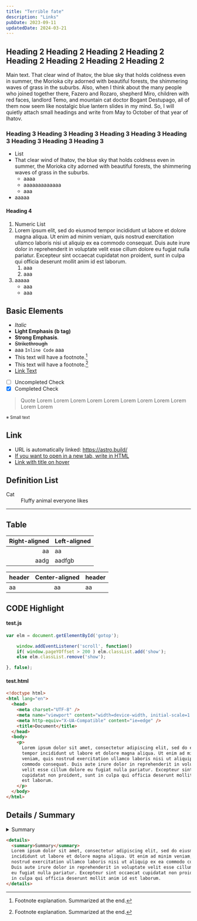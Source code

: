 ```yaml
---
title: "Terrible fate"
description: "Links"
pubDate: 2023-09-11
updatedDate: 2024-03-21
---
```


## Heading 2 Heading 2 Heading 2 Heading 2 Heading 2 Heading 2 Heading 2 Heading 2

Main text. That clear wind of Ihatov, the blue sky that holds coldness even in summer, the Morioka city adorned with beautiful forests, the shimmering waves of grass in the suburbs. Also, when I think about the many people who joined together there, Fazero and Rozaro, shepherd Miro, children with red faces, landlord Temo, and mountain cat doctor Bogant Destupago, all of them now seem like nostalgic blue lantern slides in my mind. So, I will quietly attach small headings and write from May to October of that year of Ihatov.

### Heading 3 Heading 3 Heading 3 Heading 3 Heading 3 Heading 3 Heading 3 Heading 3 Heading 3

- List
- That clear wind of Ihatov, the blue sky that holds coldness even in summer, the Morioka city adorned with beautiful forests, the shimmering waves of grass in the suburbs.
  - aaaa
  - aaaaaaaaaaaaa
  - aaa
- aaaaa

#### Heading 4

1. Numeric List
1. Lorem ipsum elit, sed do eiusmod tempor incididunt ut labore et dolore magna aliqua. Ut enim ad minim veniam, quis nostrud exercitation ullamco laboris nisi ut aliquip ex ea commodo consequat. Duis aute irure dolor in reprehenderit in voluptate velit esse cillum dolore eu fugiat nulla pariatur. Excepteur sint occaecat cupidatat non proident, sunt in culpa qui officia deserunt mollit anim id est laborum.
   1. aaa
   1. aaa
1. aaaaa
   - aaa
   - aaa

## Basic Elements

- _Italic_
- <b>Light Emphasis (b tag)</b>
- **Strong Emphasis**.
- ~~Strikethrough~~
- aaa `Inline Code` aaa
- This text will have a footnote.[^1]
- This text will have a footnote.[^2]
- [Link Text](https://astro.build/)
- [ ] Uncompleted Check
- [x] Completed Check

[^1]: Footnote explanation. Summarized at the end.

[^2]: Footnote explanation. Summarized at the end.

> Quote Lorem Lorem Lorem Lorem Lorem Lorem Lorem Lorem Lorem Lorem Lorem

<small>※ Small text</small>

## Link

- URL is automatically linked: https://astro.build/
- <a href="https://astro.build/" target="brank_">
    If you want to open in a new tab, write in HTML
  </a>
- [Link with title on hover](https://astro.build/ "Hello")

## Definition List

<dl>
  <dt>Cat</dt>
  <dd>Fluffy animal everyone likes</dd>
</dl>

---

## Table

| Right-aligned | Left-aligned |
| ------------: | :----------- |
|            aa | aa           |
|          aadg | aadfgb       |

| header | Center-aligned | header |
| :----- | :------------: | :----- |
| aa     |       aa       | aa     |

## CODE Highlight

#### test.js

```js
var elm = document.getElementById('gotop');

    window.addEventListener('scroll', function()
    if( window.pageYOffset > 200 ) elm.classList.add('show');
    else elm.classList.remove('show');

}, false);
```

#### test.html

```html
<!doctype html>
<html lang="en">
  <head>
    <meta charset="UTF-8" />
    <meta name="viewport" content="width=device-width, initial-scale=1.0" />
    <meta http-equiv="X-UA-Compatible" content="ie=edge" />
    <title>Document</title>
  </head>
  <body>
    <p>
      Lorem ipsum dolor sit amet, consectetur adipiscing elit, sed do eiusmod
      tempor incididunt ut labore et dolore magna aliqua. Ut enim ad minim
      veniam, quis nostrud exercitation ullamco laboris nisi ut aliquip ex ea
      commodo consequat. Duis aute irure dolor in reprehenderit in voluptate
      velit esse cillum dolore eu fugiat nulla pariatur. Excepteur sint occaecat
      cupidatat non proident, sunt in culpa qui officia deserunt mollit anim id
      est laborum.
    </p>
  </body>
</html>
```

## Details / Summary

<details>
  <summary>Summary</summary>
  Lorem ipsum dolor sit amet, consectetur adipiscing elit, sed do eiusmod tempor
  incididunt ut labore et dolore magna aliqua. Ut enim ad minim veniam, quis
  nostrud exercitation ullamco laboris nisi ut aliquip ex ea commodo consequat.
  Duis aute irure dolor in reprehenderit in voluptate velit esse cillum dolore
  eu fugiat nulla pariatur. Excepteur sint occaecat cupidatat non proident, sunt
  in culpa qui officia deserunt mollit anim id est laborum.
</details>

```html
<details>
  <summary>Summary</summary>
  Lorem ipsum dolor sit amet, consectetur adipiscing elit, sed do eiusmod tempor
  incididunt ut labore et dolore magna aliqua. Ut enim ad minim veniam, quis
  nostrud exercitation ullamco laboris nisi ut aliquip ex ea commodo consequat.
  Duis aute irure dolor in reprehenderit in voluptate velit esse cillum dolore
  eu fugiat nulla pariatur. Excepteur sint occaecat cupidatat non proident, sunt
  in culpa qui officia deserunt mollit anim id est laborum.
</details>
```
